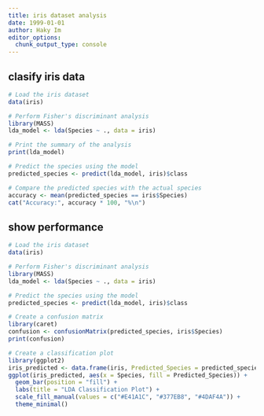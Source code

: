```yaml
---
title: iris dataset analysis
date: 1999-01-01
author: Haky Im
editor_options: 
  chunk_output_type: console
---
```


## clasify iris data

```r
# Load the iris dataset
data(iris)

# Perform Fisher's discriminant analysis
library(MASS)
lda_model <- lda(Species ~ ., data = iris)

# Print the summary of the analysis
print(lda_model)

# Predict the species using the model
predicted_species <- predict(lda_model, iris)$class

# Compare the predicted species with the actual species
accuracy <- mean(predicted_species == iris$Species)
cat("Accuracy:", accuracy * 100, "%\n")

```

## show performance

```r
# Load the iris dataset
data(iris)

# Perform Fisher's discriminant analysis
library(MASS)
lda_model <- lda(Species ~ ., data = iris)

# Predict the species using the model
predicted_species <- predict(lda_model, iris)$class

# Create a confusion matrix
library(caret)
confusion <- confusionMatrix(predicted_species, iris$Species)
print(confusion)

# Create a classification plot
library(ggplot2)
iris_predicted <- data.frame(iris, Predicted_Species = predicted_species)
ggplot(iris_predicted, aes(x = Species, fill = Predicted_Species)) +
  geom_bar(position = "fill") +
  labs(title = "LDA Classification Plot") +
  scale_fill_manual(values = c("#E41A1C", "#377EB8", "#4DAF4A")) +
  theme_minimal()

```



